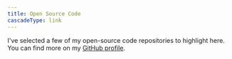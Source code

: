 ```yaml
---
title: Open Source Code
cascadeType: link
---
```


I've selected a few of my open-source code repositories to highlight here. You can find more on my [GitHub profile](https://github.com/dnsosebee).
